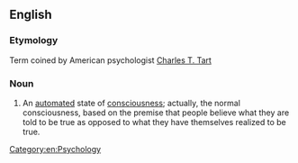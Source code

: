 ==English==

===Etymology===
Term coined by American psychologist [[:w:Charles Tart|Charles T. Tart]]

===Noun===
{{en-noun|head=[[consensus]] [[trance]]}}

# An [[automated]] state of [[consciousness]]; actually, the normal consciousness, based on the premise that people believe what they are told to be true as opposed to what they have themselves realized to be true.

[[Category:en:Psychology]]